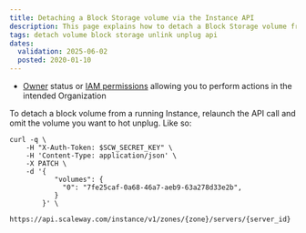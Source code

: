 ```yaml
---
title: Detaching a Block Storage volume via the Instance API
description: This page explains how to detach a Block Storage volume from an Instance using the Scaleway API.
tags: detach volume block storage unlink unplug api
dates:
  validation: 2025-06-02
  posted: 2020-01-10
---
```



<Requirements />

- [Owner](/iam/concepts/#owner) status or [IAM permissions](/iam/concepts/#permission) allowing you to perform actions in the intended Organization


To detach a block volume from a running Instance, relaunch the API call and omit the volume you want to hot unplug. Like so:

```
curl -q \
	-H "X-Auth-Token: $SCW_SECRET_KEY" \
	-H 'Content-Type: application/json' \
	-X PATCH \
	-d '{
	       "volumes": {
	         "0": "7fe25caf-0a68-46a7-aeb9-63a278d33e2b",
	       }
	    }' \
	https://api.scaleway.com/instance/v1/zones/{zone}/servers/{server_id}
```


